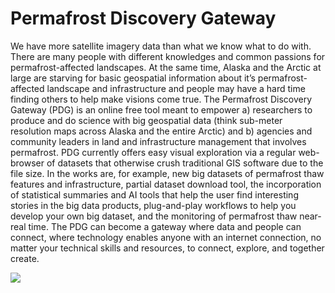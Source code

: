 # Permafrost Discovery Gateway

We have more satellite imagery data than what we know what to do with. There are many people with different knowledges and common passions for permafrost-affected landscapes. At the same time, Alaska and the Arctic at large are starving for basic geospatial information about it's permafrost-affected landscape and infrastructure and people may have a hard time finding others to help make visions come true. The Permafrost Discovery Gateway (PDG) is an online free tool meant to empower a) researchers to produce and do science with big geospatial data (think sub-meter resolution maps across Alaska and the entire Arctic) and b) agencies and community leaders in  land and infrastructure management that involves permafrost. PDG currently offers easy visual exploration via a regular web-browser of datasets that otherwise crush traditional GIS software due to the file size. In the works are, for example, new big datasets of permafrost thaw features and infrastructure, partial dataset download tool, the incorporation of statistical summaries and AI tools that help the user find interesting stories in the big data products, plug-and-play workflows to help you develop your own big dataset, and the monitoring of permafrost thaw near-real time. The PDG can become a gateway where data and people can connect, where technology enables anyone with an internet connection, no matter your technical skills and resources, to connect, explore, and together create.

:::{.column-page}
![](../images/pdg/pdg-portal.png)
:::
 